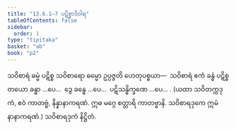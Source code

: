 ```yaml
---
title: "13.6.1–7 ပဋိစ္စာဒိဝါရ"
tableOfContents: false
sidebar:
  order: 1
type: "tipitaka"
basket: "ab"
book: "p2"
---
```



<DynamicBreadcrumb />

<Division number="141" book="p2" e="ch" v="38" p="423">

<Paragraph number="4377" book="p2">
သဝိစာရံ ဓမ္မံ ပဋိစ္စ သဝိစာရော ဓမ္မော ဥပ္ပဇ္ဇတိ ဟေတုပစ္စယာ—  သဝိစာရံ ဧကံ ခန္ဓံ ပဋိစ္စ တယော ခန္ဓာ …ပေ…  ဒွေ ခန္ဓေ …ပေ…  ပဋိသန္ဓိက္ခဏေ …ပေ… . (ယထာ သဝိတက္ကဒုကံ, ဧဝံ ကာတဗ္ဗံ, နိန္နာနာကရဏံ. ဣဓ မဂ္ဂေ စတ္တာရိ ကာတဗ္ဗာနိ. သဝိစာရဒုကေ ဣမံ နာနာကရဏံ.)

</Paragraph>
</Division>

<Paragraph number="4378" type="center" book="p2">
သဝိစာရဒုကံ နိဋ္ဌိတံ.
</Paragraph>